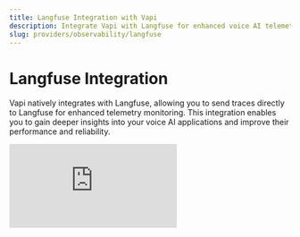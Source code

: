 ```yaml
---
title: Langfuse Integration with Vapi
description: Integrate Vapi with Langfuse for enhanced voice AI telemetry monitoring, enabling improved performance and reliability of your AI applications.
slug: providers/observability/langfuse
---
```


# Langfuse Integration

Vapi natively integrates with Langfuse, allowing you to send traces directly to Langfuse for enhanced telemetry monitoring. This integration enables you to gain deeper insights into your voice AI applications and improve their performance and reliability.

<Frame>
  <div class="video-embed-wrapper">
    <iframe
      src="https://www.youtube.com/embed/V4ybHNWvu90?si=QDCINdagfM47Exn4"
      title='An embedded YouTube video titled "Langfuse Integration with Vapi"'
      frameborder="0"
      allow="fullscreen; accelerometer; autoplay; clipboard-write; encrypted-media; gyroscope; picture-in-picture; web-share"
      allowfullscreen
      referrerpolicy="strict-origin-when-cross-origin"
    />
  </div>
</Frame>

## What is Langfuse?

[Langfuse](https://langfuse.com/) is an open source LLM engineering platform designed to provide better **[observability](/docs/tracing)** and **[evaluations](/docs/scores/overview)** into AI applications. It helps developers track, analyze, and visualize traces from AI interactions, enabling better performance tuning, debugging, and optimization of AI agents.

## Get Started

<Steps>
<Step title="Get your Langfuse Credentials">

First, you'll need your Langfuse credentials:

- **Secret Key**
- **Public Key**
- **Host URL**

You can obtain these by signing up for [Langfuse Cloud](https://cloud.langfuse.com/) or [self-hosting Langfuse](https://langfuse.com/docs/deployment/self-host).

</Step>

<Step title="Add Langfuse Credentials">

Log in to your Vapi dashboard and navigate to the [Provider Credentials page](https://dashboard.vapi.ai/keys).

Under the **Observability Providers** section, you'll find an option for **Langfuse**. Enter your Langfuse credentials:

- **Secret Key**
- **Public Key**
- **Host URL** (US data region: `https://us.cloud.langfuse.com`, EU data region: `https://cloud.langfuse.com`)

Click **Save** to update your credentials.

<Frame caption="Vapi Provider Credentials.">
  <img src="https://langfuse.com/images/docs/vapi-integration-credentials.png" />
</Frame>

</Step>

<Step title="See Traces in Langfuse">

Once you've added your credentials, you should start seeing traces in your Langfuse dashboard for every conversation your agents have.

<Frame caption="Example trace of Vapi conversation in Langfuse.">
  <img src="https://langfuse.com/images/docs/vapi-integration-example-trace.png" />
</Frame>

Example trace in Langfuse: https://cloud.langfuse.com/project/cloramnkj0002jz088vzn1ja4/traces/50163c14-9784-4cb9-b18e-23e924d0bb66

</Step>

<Step title="Evaluate and Debug your Agent">

To make the most out of this integration, you can now use Langfuse's [evaluation](https://langfuse.com/docs/scores/overview) and [debugging](https://langfuse.com/docs/analytics/overview) tools to analyze and improve the performance of your voice AI agents. 

</Step>
</Steps>
=======

## Enrich Traces
Vapi allows you to enrich Langfuse traces by integrating [Metadata](https://langfuse.com/docs/tracing-features/metadata) and [Tags](https://langfuse.com/docs/tracing-features/tags).

By default, we will add the following values to the metadata of each trace:

- `call.metadata`
- `assistant.metadata`
- `assistantOverrides.metadata`
- `assistantOverrides.variableValues`

### Usage
You can enhance your observability in Langfuse by adding metadata and tags:

**Metadata**

Use the [`assistant.observabilityPlan.metadata`](https://docs.vapi.ai/api-reference/assistants/create#request.body.observabilityPlan.metadata) field to attach custom key-value pairs.

Examples:
- Track experiment versions ("experiment": "v2.1")
- Store user segments ("user_type": "beta_tester")
- Log environment details ("env": "production")

**Tags**

Use the [`assistant.observabilityPlan.tags`](https://docs.vapi.ai/api-reference/assistants/create#request.body.observabilityPlan.tags) field to add searchable labels.

Examples:
- Mark important runs ("priority")
- Group related sessions ("onboarding", "A/B_test")
- Filter by feature ("voice_assistant")

Adding metadata and tags makes it easier to filter, analyze, and monitor your assistants activity in Langfuse.

### Example
![Langfuse Metadata Example](../../static/images/providers/langfuse-example.png)

